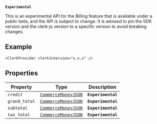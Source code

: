**`Experimental`**

This is an experimental API for the Billing feature that is available under a public beta, and the API is subject to change.
It is advised to pin the SDK version and the clerk-js version to a specific version to avoid breaking changes.

## Example

```tsx
<ClerkProvider clerkJsVersion="x.x.x" />
```

## Properties

| Property                               | Type                                           | Description        |
| -------------------------------------- | ---------------------------------------------- | ------------------ |
| <a id="credit"></a> `credit`           | [`CommerceMoneyJSON`](commerce-money-json.mdx) | **`Experimental`** |
| <a id="grand_total"></a> `grand_total` | [`CommerceMoneyJSON`](commerce-money-json.mdx) | **`Experimental`** |
| <a id="subtotal"></a> `subtotal`       | [`CommerceMoneyJSON`](commerce-money-json.mdx) | **`Experimental`** |
| <a id="tax_total"></a> `tax_total`     | [`CommerceMoneyJSON`](commerce-money-json.mdx) | **`Experimental`** |
